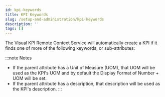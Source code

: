```yaml
---
id: kpi-keywords
title: KPI Keywords
slug: /setup-and-administration/kpi-keywords
description: ''
tags: []
---
```



The Visual KPI Remote Context Service will automatically create a KPI if it finds one of more of the following keywords, or sub-attributes:

:::note Notes
- If the parent attribute has a Unit of Measure (UOM), that UOM will be used as the KPI's UOM and by default the Display Format of Number + UOM will be set.
- If the parent attribute has a description, that description will be used as the KPI's description.
:::

<JsonToTable jsonData={table} />